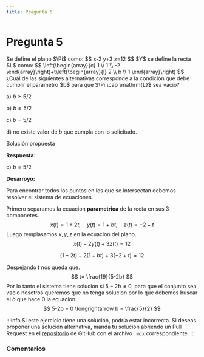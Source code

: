 ```yaml
---
title: Pregunta 5
---
```



# Pregunta 5

<div className="exercise">
Se define el plano $\Pi$ como:
$$
x-2 y+3 z=12
$$
$Y$ se define la recta $L$ como:
$$
\left(\begin{array}{c}
1 \\
1 \\
-2
\end{array}\right)+t\left(\begin{array}{l}
2 \\
b \\
1
\end{array}\right)
$$
¿Cuál de las siguientes alternativas corresponde a la condición que debe cumplir el parámetro $b$ para que $\Pi \cap \mathrm{L}$ sea vacío?

a) $b \geq 5 / 2$

b) $b \leq 5 / 2$

c) $b=5 / 2$

d) no existe valor de $b$ que cumpla con lo solicitado.
</div>

<MDXDetails>
<summary>Solución propuesta</summary>

<div className="exercise">

**Respuesta:**

c) $b=5 / 2$

**Desarroyo:**

Para encontrar todos los puntos en los que se intersectan debemos resolver el sistema de ecuaciones.

Primero separamos la ecuacion **parametrica** de la recta en sus 3 componetes.
$$
x(t)=1+2t,\quad y(t)=1+bt,\quad z(t)=−2+t
$$
Luego remplasamos $x, y, z$ en la ecuacion del plano.
$$
x(t)−2y(t)+3z(t)=12
$$

$$
(1+2t)−2(1+bt)+3(−2+t)=12
$$

Despejando $t$ nos queda que.
$$
t= \frac{19}{5-2b}
$$
Por lo tanto el sistema tiene solucion si $5-2b\neq 0$, para que el conjunto sea vacio nosotros queremos que no tenga solucion por lo que
debemos buscar el $b$ que hace 0 la ecuacion.
$$
5-2b = 0 \longrightarrow b = \frac{5}{2}
$$
</div>

:::info
Si este ejercicio tiene una solución, podría estar incorrecta. Si deseas proponer una solución alternativa, manda tu solución abriendo
un Pull Request en el [repositorio](https://github.com/crow-rojas/apuntes-fundamentals/pulls) de GitHub con el archivo
`.mdx` correspondiente.
:::

</MDXDetails>

### Comentarios

<Disqus
  url="https://crow-rojas.github.io/apuntes-fundamentals/docs/mathematics/linear-algebra/exercises/2016-2/p05"
  identifier="docs/mathematics/linear-algebra/exercises/2016-2/p05"
  title="2016-2 Álgebra Lineal - Pregunta 05"
/>
